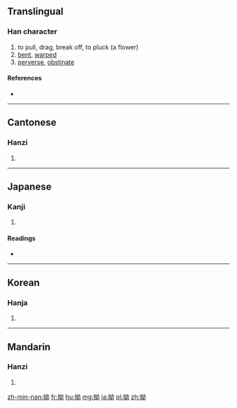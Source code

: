 ==Translingual==

===Han character===
{{Han char|rn=64|rad=手|as=05|sn=8|four=5402<sub>7</sub>|canj=手女戈尸 (QVIS)}}

# to pull, drag, break off, to pluck (a flower)
# [[bent]], [[warped]]
# [[perverse]], [[obstinate]]

====References====
* {{Han ref|kx=0426.040|dkj=11962|dj=0774.060|hdz=31862.060|uh=62D7|ud=25303|bh=A9ED|bd=43501}}

----

==Cantonese==

===Hanzi===
{{yue-hanzi|jyut=[[aau2]], [[aau3]]|y=aau2, aau3}}

# {{defn|lang=yue|sort=手05}}

----

==Japanese==

===Kanji===
{{ja-kanji|grade=|rs=手05}}

# {{defn|lang=ja|sort=手05}}

====Readings====
* {{ja-readings|on=[[おう]] (ō), [[よう]] (yō), [[いく]] (iku)|kun=[[ねじける]] (nejikeru), [[すねる]] (suneru)}}

----

==Korean==

===Hanja===
{{ko-hanja|hangeul=요|eumhun=|rv=yo|mr=yo|y=yo}}

# {{defn|lang=ko|sort=手05}}

----

==Mandarin==

===Hanzi===
{{cmn-hanzi|pin=[[ǎo]] ([[ao3]]), [[ào]] ([[ao4]]), [[niù]] ([[niu4]])|wg=ao<sup>3</sup>, ao<sup>4</sup>, niu<sup>4</sup>}}

# {{defn|lang=cmn|sort=手05}}

[[zh-min-nan:拗]]
[[fr:拗]]
[[hu:拗]]
[[mg:拗]]
[[ja:拗]]
[[pl:拗]]
[[zh:拗]]